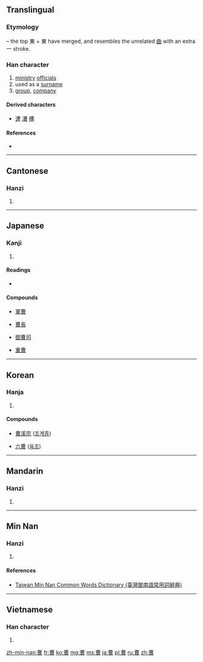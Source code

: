 {{also|曺}}
==Translingual==
===Etymology===
{{Han compound|東|東|曰}} – the top 東 + 東 have merged, and resembles the unrelated [[曲]] with an extra 一 stroke.

===Han character===
{{Han char|rn=73|rad=曰|as=07|sn=11|four=5560<sub>6</sub>|canj=廿田日 (TWA)}}

# [[ministry]] [[official]]s
# used as a [[surname]]
# [[group]], [[company]]

====Derived characters====
* [[遭]] [[漕]] [[槽]]

====References====
* {{Han ref|kx=0502.130|dkj=14297|dj=0876.030|hdz=21511.060|uh=66F9|ud=26361|bh=B1E4|bd=45540}}

----

==Cantonese==

===Hanzi===
{{yue-hanzi|jyut=[[cou4]]|y=chou4}}

# {{defn|lang=yue|sort=曰07}}

----

==Japanese==

===Kanji===
{{ja-kanji|grade=c|rs=曰07}}

# {{defn|lang=ja|sort=曰07}}

====Readings====
* {{ja-readings|on=[[そう]] (sō)|kun=[[つかさ]] (tsukasa), [[ともがら]] (tomogara), [[へや]] (heya)}}

====Compounds====
{{top4}}
* [[軍曹]]
{{mid4}}
* [[曹長]]
{{mid4}}
* [[御曹司]]
{{mid4}}
* [[重曹]]
{{bottom}}

----

==Korean==

===Hanja===
{{ko-hanja|hangeul=조|eumhun=|rv=jo|mr=cho|y=co}}

# {{defn|lang=ko|sort=曰07}}

====Compounds====
{{top4}}
* [[曹溪宗]] ([[조계종]])
{{mid4}}
* [[六曹]] ([[육조]])
{{mid4}}
{{bottom}}

----

==Mandarin==

===Hanzi===
{{cmn-hanzi|pin=[[cáo]] ([[cao2]]), [[Cáo]] ([[Cao2]])|wg=ts'ao<sup>2</sup>, Ts'ao<sup>2</sup>}}

{{IPA|tsʰɑʊ̯}}

# {{defn|lang=cmn|sort=曰07}}

----

==Min Nan==

===Hanzi===
{{nan-hanzi|tlpa=tsô (tso<sup>5</sup>)}}

# {{defn|lang=nan|sort=曰07}}

====References====
*[http://twblg.dict.edu.tw/holodict_new/result_detail.jsp?n_no=41170&curpage=1&sample=%E6%9B%B9&radiobutton=1&querytarget=1&limit=20&pagenum=1&rowcount=2 Taiwan Min Nan Common Words Dictionary (臺灣閩南語常用詞辭典)]

----

==Vietnamese==

===Han character===
{{vi-hantu|[[tào]]|rs=曰07}}

# {{defn|lang=vi|sort=曰07}}

[[zh-min-nan:曹]]
[[fr:曹]]
[[ko:曹]]
[[mg:曹]]
[[ms:曹]]
[[ja:曹]]
[[pl:曹]]
[[ru:曹]]
[[zh:曹]]